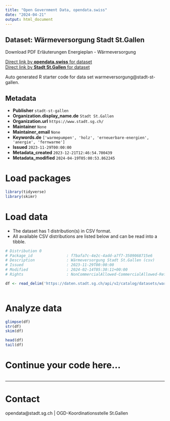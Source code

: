 ```yaml
---
title: "Open Government Data, opendata.swiss"
date: "2024-04-21"
output: html_document
---
```


## Dataset: Wärmeversorgung Stadt St.Gallen

Download PDF Erläuterungen Energieplan - Wärmeversorgung	

[Direct link by **opendata.swiss** for dataset](https://opendata.swiss/de/dataset/warmeversorgung)<br>
[Direct link by **Stadt St.Gallen** for dataset](https://daten.stadt.sg.ch/explore/dataset/warmeversorgung/)

Auto generated R starter code for data set warmeversorgung@stadt-st-gallen.

## Metadata

- **Publisher** `stadt-st-gallen`
- **Organization.display_name.de** `Stadt St.Gallen`
- **Organization.url** `https://www.stadt.sg.ch/`
- **Maintainer** `None`
- **Maintainer_email** `None`
- **Keywords.de** `['warmepumpen', 'holz', 'erneuerbare-energien', 'anergie', 'fernwarme']`
- **Issued** `2023-11-29T00:00:00`
- **Metadata_created** `2023-12-21T12:46:54.700439`
- **Metadata_modified** `2024-04-19T05:00:53.862245`


# Load packages

```r

library(tidyverse)
library(skimr)

```

# Load data

-   The dataset has 1 distribution(s) in CSV format.
-   All available CSV distributions are listed below and can be read into a tibble.

```r

# Distribution 0
# Package_id               : f7bafa7c-4e2c-4add-a7f7-3509068715e6
# Description              : Wärmeversorgung Stadt St.Gallen (csv)
# Issued                   : 2023-11-29T00:00:00
# Modified                 : 2024-02-14T05:30:11+00:00
# Rights                   : NonCommercialAllowed-CommercialAllowed-ReferenceRequired

df <- read_delim('https://daten.stadt.sg.ch/api/v2/catalog/datasets/warmeversorgung/exports/csv')



```

# Analyze data

```r

glimpse(df)
str(df)
skim(df)

head(df)
tail(df)

```

# Continue your code here...

```r

```

------------------------------------------------------------------------

# Contact

opendata@stadt.sg.ch | OGD-Koordinationsstelle St.Gallen

